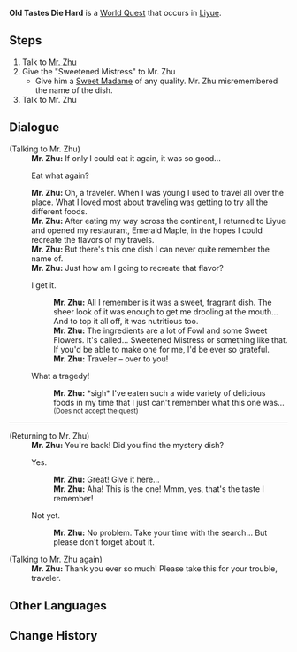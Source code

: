 {{Quest Infobox
|id            = 21009
|image         = Old Tastes Die HardQL.png
|caption       = Start Location
|type          = World
|region        = Liyue
|area          = Sea of Clouds
|summary       = 
|startLocation = [[Sea of Clouds]], [[Liyue]]
|exp           = 150
|mora          = 20,000
|primogems     = 20
|rep           = Liyue
|repAmt        = 20
|other         = {{Card|Recipe: Zhongyuan Chop Suey|1|caption=1}}
|characters    = Mr. Zhu; Traveler
}}
'''Old Tastes Die Hard''' is a [[World Quest]] that occurs in [[Liyue]].

==Steps==
#Talk to [[Mr. Zhu]]
#Give the "Sweetened Mistress" to Mr. Zhu
#*Give him a [[Sweet Madame]] of any quality. Mr. Zhu misremembered the name of the dish.
#Talk to Mr. Zhu

==Dialogue==
{{Quest Description|Emerald Maple's [[Mr. Zhu]] is feeling nostalgic for an old delicacy. He's looking for someone to help bring that flavor back to him.}}
{{Dialogue start}}
;(Talking to Mr. Zhu)
:'''Mr. Zhu:''' If only I could eat it again, it was so good...
:{{DIcon}} Eat what again?
:'''Mr. Zhu:''' Oh, a traveler. When I was young I used to travel all over the place. What I loved most about traveling was getting to try all the different foods.
:'''Mr. Zhu:''' After eating my way across the continent, I returned to Liyue and opened my restaurant, Emerald Maple, in the hopes I could recreate the flavors of my travels.
:'''Mr. Zhu:''' But there's this one dish I can never quite remember the name of.
:'''Mr. Zhu:''' Just how am I going to recreate that flavor?
:{{DIcon|Quest}} I get it.
::'''Mr. Zhu:''' All I remember is it was a sweet, fragrant dish. The sheer look of it was enough to get me drooling at the mouth... And to top it all off, it was nutritious too.
::'''Mr. Zhu:''' The ingredients are a lot of Fowl and some Sweet Flowers. It's called... Sweetened Mistress or something like that. If you'd be able to make one for me, I'd be ever so grateful.
::'''Mr. Zhu:''' Traveler – over to you!
:{{DIcon}} What a tragedy!
::'''Mr. Zhu:''' *sigh* I've eaten such a wide variety of delicious foods in my time that I just can't remember what this one was...<br /><small>(Does not accept the quest)</small>
----
;(Returning to Mr. Zhu)
:'''Mr. Zhu:''' You're back! Did you find the mystery dish?
:{{DIcon}} Yes.
::'''Mr. Zhu:''' Great! Give it here...
::'''Mr. Zhu:''' Aha! This is the one! Mmm, yes, that's the taste I remember!
:{{DIcon}} Not yet.
::'''Mr. Zhu:''' No problem. Take your time with the search... But please don't forget about it.
;(Talking to Mr. Zhu again)
:'''Mr. Zhu:''' Thank you ever so much! Please take this for your trouble, traveler.
{{Dialogue end}}

==Other Languages==
{{Other Languages
|en      = Old Tastes Die Hard
|zhs     = 旧味难寻
|zhs_rm  = Jiùwèi Nán Xún
|zht     = 舊味難尋
|zht_rm  = Jiùwèi Nán Xún
|zh_tl   = Old Tastes are Hard to Find
|zh_note = {{Lang|mini=1|zh=味|zh_rm=wèi}} can also mean: smell, feeling.
|ja      = 懐かしい味
|ja_rm   = Natsukashii Aji
|ja_tl   = Nostalgic Taste
|ko      = 찾기 어려운 추억의 맛
|ko_rm   = Chatgi Eoryeoun Chueok-ui Mat
|ko_tl   = Nostalgic Taste which hard to Find
|es      = Los viejos gustos nunca mueren
|es_tl   = 
|fr      = Le goût inoubliable du passé
|fr_tl   = The Unforgettable Taste of the Past
|ru      = Незабываемый вкус
|ru_tl   = 
|th      = รสชาติเก่ายากที่จะลืม
|th_rm   = 
|th_tl   = 
|vi      = Mùi Vị Cũ Khó Tìm
|vi_tl   = 
|de      = Vertrauter Geschmack
|de_tl   = Familiar Taste
|id      = Rasa yang Tak Terlupakan
|id_tl   = Unforgettable Taste
|pt      = Os Velhos Gostos Custam a Morrer
|pt_tl   = The Old Tastes Cost to Die
}}

==Change History==
{{Change History|1.0}}